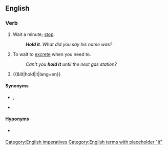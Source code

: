 ==English==

===Verb===
{{en-verb|holds it|holding it|held it}}

# {{lb|en|imperative}} Wait a minute; [[stop]].
#: '''''Hold it'''. What did you say his name was?''
# To wait to [[excrete]] when you need to.
#: ''Can't you '''hold it''' until the next gas station?''
# {{&lit|hold|it|lang=en}}

====Synonyms====
* {{sense|stop}} {{l|en|hang on}}, {{l|en|hold up}}
* {{sense|to wait to excrete}}

====Hyponyms====
* {{sense|to wait to excrete}} {{l|en|hold one's water}}

[[Category:English imperatives]]
[[Category:English terms with placeholder "it"]]